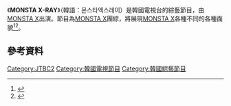 {{expand|time=2017-04-12T20:10:59+00:00}}
{{Notability Unreferenced |time=2017-02-09T23:42:19+00:00}}
{{電視節目信息框
|名稱       = MONSTA X-RAY
|原名       = {{lang|kor| }} 
|圖片       = [[File:MONSTA_X-RAY_Logo.jpg|280px]]
|圖說       = 
|類型       = [[綜藝節目|綜藝節目]]、[[真人秀|真人秀]]
|主持       = [[MONSTA_X|MONSTA X]]
|地區       = {{KOR}}
|語言       = [[韓語|韓語]]
|製片人     = 
|developer  =
|每集長     = 約60分鐘
|電視臺     = {{link-ko|JTBC2|JTBC2}}
|視頻制式   = [[1080i|1080i]] ([[HDTV|HDTV]])
|音頻制式   = [[立體聲|立體聲]]
|首播國家   = {{KOR}}
|集數       = 6集
|開始       = {{start date|2017|1|12}}
|結束       =  {{end date|2017|2|2}}
|官方網站   = 
|tv_com_id  = 
|related    = MONSTA X-RAY 2
|}}

《'''MONSTA X-RAY'''》（韓語：몬스타엑스레이）是韓國{{link-ko|JTBC2|JTBC2}}電視台的綜藝節目，由[[MONSTA_X|MONSTA X]]出演。節目為[[MONSTA_X|MONSTA X]]團綜，將展現[[MONSTA_X|MONSTA X]]各種不同的各種面貌<ref>{{cite web|url=http://www.allkpop.com/article/2017/02/btob-and-monsta-x-to-show-whos-crazier-on-monsta-x-ray|title=BTOB and MONSTA X to show who's crazier on 'MONSTA X-Ray' - allkpop.com|publisher=|accessdate=2017-02-09|archive-date=2018-03-07|archive-url=https://web.archive.org/web/20180307150940/https://www.allkpop.com/article/2017/02/btob-and-monsta-x-to-show-whos-crazier-on-monsta-x-ray|dead-url=no}}</ref><ref>{{cite web|url=http://www.kns.tv/news/articleView.html?idxno=270654|title=몬스타엑스, 첫 리얼 버라이어티 도전...JTBC2 'MONSTA X-RAY' - KNS뉴스통신|publisher=|accessdate=2017-02-09|archive-date=2018-03-07|archive-url=https://web.archive.org/web/20180307022656/http://www.kns.tv/news/articleView.html?idxno=270654|dead-url=no}}</ref>。

==參考資料==
{{Reflist}}


[[Category:JTBC2|Category:JTBC2]]
[[Category:韓國電視節目|Category:韓國電視節目]]
[[Category:韓國綜藝節目|Category:韓國綜藝節目]]